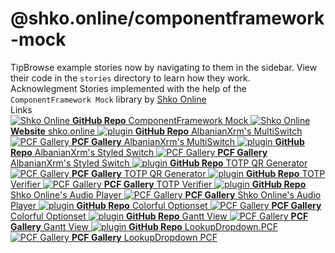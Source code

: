 
<Meta title="Shko Online's ComponentFramework-Mock/Introduction" />

<style>
    {style}
</style>

# @shko.online/componentframework-mock

<div className="tip-wrapper">
    <span className="tip">Tip</span>Browse example stories now by navigating to them in the sidebar. View their code
    in
    the <code>stories</code> directory to learn how they work.
</div>
<div className="tip-wrapper">
  <span className="tip">Acknowlegment</span> Stories implemented with the help of the <code>ComponentFramework Mock</code> library by <a href="https://shko.online/" target="_blank">Shko Online</a>
</div>

<div className="subheading">Links</div>

<div className="link-list">
    <a className="link-item" href="https://github.com/Shko-Online/ComponentFramework-Mock" target="_blank">
        <img src="https://avatars.githubusercontent.com/u/103819795?s=200&v=4" alt="Shko Online" />
        <span>
            <strong>GitHub Repo</strong>
            ComponentFramework Mock
        </span>
    </a>
    <a className="link-item" href="https://shko.online" target="_blank">
        <img src="https://avatars.githubusercontent.com/u/103819795?s=200&v=4" alt="Shko Online" />
        <span>
            <strong>Website</strong>
            shko.online
        </span>
    </a>
    <a className="link-item" href="https://github.com/Albanian-Xrm/PCF.MultiSwitch" target="_blank">
        <img src="https://pngimg.com/uploads/github/github_PNG20.png" alt="plugin" />
        <span>
            <strong>GitHub Repo</strong>
            AlbanianXrm's MultiSwitch
        </span>
    </a>
    <a className="link-item" href="https://pcf.gallery/albanianxrm-multiswitch/" target="_blank">
        <img src="https://pcf.gallery/assets/images/logo.png" alt="PCF Gallery" />
        <span>
            <strong>PCF Gallery</strong>
            AlbanianXrm's MultiSwitch
        </span>
    </a>
    <a className="link-item" href="https://github.com/Albanian-Xrm/PCF.StyledSwitch" target="_blank">
        <img src="https://pngimg.com/uploads/github/github_PNG20.png" alt="plugin" />
        <span>
            <strong>GitHub Repo</strong>
            AlbanianXrm's Styled Switch
        </span>
    </a>
    <a className="link-item" href="https://pcf.gallery/albanianxrm-styled-switch/" target="_blank">
        <img src="https://pcf.gallery/assets/images/logo.png" alt="PCF Gallery" />
        <span>
            <strong>PCF Gallery</strong>
            AlbanianXrm's Styled Switch
        </span>
    </a>
    <a className="link-item" href="https://github.com/Shko-Online/PCF.TOTP-QR-Generator" target="_blank">
        <img src="https://pngimg.com/uploads/github/github_PNG20.png" alt="plugin" />
        <span>
            <strong>GitHub Repo</strong>
            TOTP QR Generator
        </span>
    </a>
    <a className="link-item" href="https://pcf.gallery/totp-qr-generator/" target="_blank">
        <img src="https://pcf.gallery/assets/images/logo.png" alt="PCF Gallery" />
        <span>
            <strong>PCF Gallery</strong>
            TOTP QR Generator
        </span>
    </a>
    <a className="link-item" href="https://github.com/Shko-Online/PCF.TOTP-Verifier" target="_blank">
        <img src="https://pngimg.com/uploads/github/github_PNG20.png" alt="plugin" />
        <span>
            <strong>GitHub Repo</strong>
            TOTP Verifier
        </span>
    </a>
    <a className="link-item" href="https://pcf.gallery/totp-verifier/" target="_blank">
        <img src="https://pcf.gallery/assets/images/logo.png" alt="PCF Gallery" />
        <span>
            <strong>PCF Gallery</strong>
            TOTP Verifier
        </span>
    </a>
    <a className="link-item" href="https://github.com/Shko-Online/PCF.AudioPlayer" target="_blank">
        <img src="https://pngimg.com/uploads/github/github_PNG20.png" alt="plugin" />
        <span>
            <strong>GitHub Repo</strong>
            Shko Online's Audio Player
        </span>
    </a>
    <a className="link-item" href="https://pcf.gallery/shkoonline-audioplayer/" target="_blank">
        <img src="https://pcf.gallery/assets/images/logo.png" alt="PCF Gallery" />
        <span>
            <strong>PCF Gallery</strong>
            Shko Online's Audio Player
        </span>
    </a>
    <a className="link-item" href="https://github.com/ORBISAG/ORBIS.PCF.ColorfulOptionset" target="_blank">
        <img src="https://pngimg.com/uploads/github/github_PNG20.png" alt="plugin" />
        <span>
            <strong>GitHub Repo</strong>
            Colorful Optionset
        </span>
    </a>
    <a className="link-item" href="https://pcf.gallery/colorful-optionset/" target="_blank">
        <img src="https://pcf.gallery/assets/images/logo.png" alt="PCF Gallery" />
        <span>
            <strong>PCF Gallery</strong>
            Colorful Optionset
        </span>
    </a>
    <a className="link-item" href="https://github.com/PowerPlatformTools/ProjectManagementTools" target="_blank">
        <img src="https://pngimg.com/uploads/github/github_PNG20.png" alt="plugin" />
        <span>
            <strong>GitHub Repo</strong>
            Gantt View
        </span>
    </a>
    <a className="link-item" href="https://pcf.gallery/gantt-view" target="_blank">
        <img src="https://pcf.gallery/assets/images/logo.png" alt="PCF Gallery" />
        <span>
            <strong>PCF Gallery</strong>
            Gantt View
        </span>
    </a>
    <a className="link-item" href="https://github.com/drivardxrm/LookupDropdown.PCF" target="_blank">
        <img src="https://pngimg.com/uploads/github/github_PNG20.png" alt="plugin" />
        <span>
            <strong>GitHub Repo</strong>
            LookupDropdown.PCF
        </span>
    </a>
    <a className="link-item" href="https://pcf.gallery/lookup-dropdown-pcf/" target="_blank">
        <img src="https://pcf.gallery/assets/images/logo.png" alt="PCF Gallery" />
        <span>
            <strong>PCF Gallery</strong>
            LookupDropdown PCF
        </span>
    </a>

</div>
